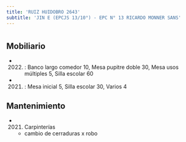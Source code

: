 ```yaml
---
title: 'RUIZ HUIDOBRO 2643'
subtitle: 'JIN E (EPCJS 13/10°) - EPC N° 13 RICARDO MONNER SANS'
---
```


#


## Mobiliario

*  (2022) : Banco largo comedor 10, Mesa pupitre doble 30, Mesa usos múltiples 5, Silla escolar 60 

*  (2021) : Mesa inicial 5, Silla escolar 30, Varios 4 





## Mantenimiento

*  (2021) Carpinterías 
    + cambio de cerraduras x robo



